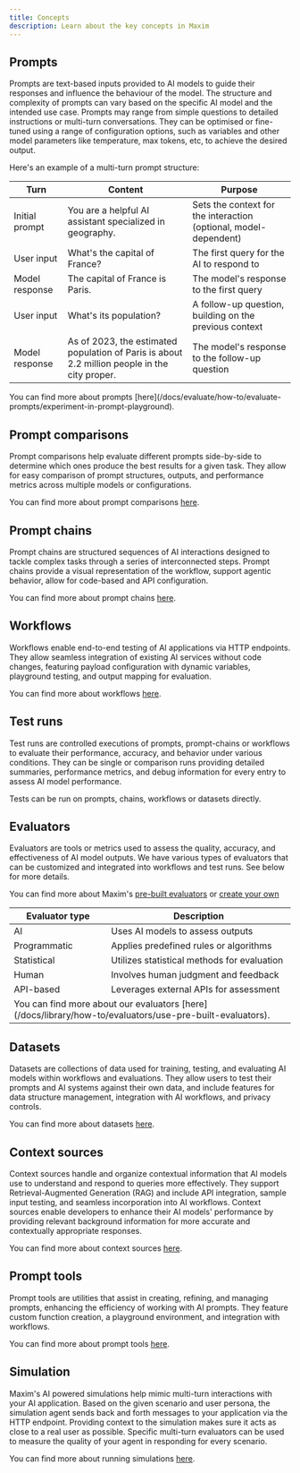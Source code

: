 ```yaml
---
title: Concepts
description: Learn about the key concepts in Maxim
---
```


## Prompts
Prompts are text-based inputs provided to AI models to guide their responses and influence the behaviour of the model. The structure and complexity of prompts can vary based on the specific AI model and the intended use case. Prompts may range from simple questions to detailed instructions or multi-turn conversations. They can be optimised or fine-tuned using a range of configuration options, such as variables and other model parameters like temperature, max tokens, etc, to achieve the desired output.

Here's an example of a multi-turn prompt structure:

<table>
  <thead>
    <tr>
      <th>Turn</th>
      <th>Content</th>
      <th>Purpose</th>
    </tr>
  </thead>
  <tbody>
    <tr>
      <td>Initial prompt</td>
      <td>You are a helpful AI assistant specialized in geography.</td>
      <td>Sets the context for the interaction (optional, model-dependent)</td>
    </tr>
    <tr>
      <td>User input</td>
      <td>What's the capital of France?</td>
      <td>The first query for the AI to respond to</td>
    </tr>
    <tr>
      <td>Model response</td>
      <td>The capital of France is Paris.</td>
      <td>The model's response to the first query</td>
    </tr>
    <tr>
      <td>User input</td>
      <td>What's its population?</td>
      <td>A follow-up question, building on the previous context</td>
    </tr>
    <tr>
      <td>Model response</td>
      <td>As of 2023, the estimated population of Paris is about 2.2 million people in the city proper.</td>
      <td>The model's response to the follow-up question</td>
    </tr>
  </tbody>
</table>
You can find more about prompts [here](/docs/evaluate/how-to/evaluate-prompts/experiment-in-prompt-playground).

## Prompt comparisons
Prompt comparisons help evaluate different prompts side-by-side to determine which ones produce the best results for a given task. They allow for easy comparison of prompt structures, outputs, and performance metrics across multiple models or configurations.

You can find more about prompt comparisons [here](/docs/evaluate/how-to/evaluate-prompts/compare-prompts-playground).

## Prompt chains
Prompt chains are structured sequences of AI interactions designed to tackle complex tasks through a series of interconnected steps. Prompt chains provide a visual representation of the workflow, support agentic behavior, allow for code-based and API configuration.

You can find more about prompt chains [here](/docs/evaluate/how-to/evaluate-chains/experiment-with-prompt-chains).

## Workflows
Workflows enable end-to-end testing of AI applications via HTTP endpoints. They allow seamless integration of existing AI services without code changes, featuring payload configuration with dynamic variables, playground testing, and output mapping for evaluation.

You can find more about workflows [here](/docs/evaluate/how-to/evaluate-workflows-via-api-endpoint/test-your-ai-outputs-using-application-endpoint).

## Test runs
Test runs are controlled executions of prompts, prompt-chains or workflows to evaluate their performance, accuracy, and behavior under various conditions. They can be single or comparison runs providing detailed summaries, performance metrics, and debug information for every entry to assess AI model performance.

Tests can be run on prompts, chains, workflows or datasets directly.

## Evaluators
Evaluators are tools or metrics used to assess the quality, accuracy, and effectiveness of AI model outputs. We have various types of evaluators that can be customized and integrated into workflows and test runs. See below for more details.

You can find more about Maxim's [pre-built evaluators](/docs/library/how-to/evaluators/use-pre-built-evaluators) or [create your own](/docs/library/how-to/evaluators/create-custom-ai-evaluator)

<table>
  <thead>
    <tr>
      <th>Evaluator type</th>
      <th>Description</th>
    </tr>
  </thead>
  <tbody>
    <tr>
      <td>AI</td>
      <td>Uses AI models to assess outputs</td>
    </tr>
    <tr>
      <td>Programmatic</td>
      <td>Applies predefined rules or algorithms</td>
    </tr>
    <tr>
      <td>Statistical</td>
      <td>Utilizes statistical methods for evaluation</td>
    </tr>
    <tr>
      <td>Human</td>
      <td>Involves human judgment and feedback</td>
    </tr>
    <tr>
      <td>API-based</td>
      <td>Leverages external APIs for assessment</td>
    </tr>
    <tr>
      <td colspan="2">You can find more about our evaluators [here](/docs/library/how-to/evaluators/use-pre-built-evaluators).</td>
    </tr>
  </tbody>
</table>

## Datasets
Datasets are collections of data used for training, testing, and evaluating AI models within workflows and evaluations. They allow users to test their prompts and AI systems against their own data, and include features for data structure management, integration with AI workflows, and privacy controls.

You can find more about datasets [here](/docs/library/how-to/datasets/use-dataset-templates).

## Context sources
Context sources handle and organize contextual information that AI models use to understand and respond to queries more effectively. They support Retrieval-Augmented Generation (RAG) and include API integration, sample input testing, and seamless incorporation into AI workflows. Context sources enable developers to enhance their AI models' performance by providing relevant background information for more accurate and contextually appropriate responses.

You can find more about context sources [here](/docs/library/how-to/context-sources/bring-your-rag-via-an-api-endpoint).

## Prompt tools
Prompt tools are utilities that assist in creating, refining, and managing prompts, enhancing the efficiency of working with AI prompts. They feature custom function creation, a playground environment, and integration with workflows.

You can find more about prompt tools [here](/docs/library/how-to/prompt-tools/create-a-code-tool).

## Simulation
Maxim's AI powered simulations help mimic multi-turn interactions with your AI application. Based on the given scenario and user persona, the simulation agent sends back and forth messages to your application via the HTTP endpoint. Providing context to the simulation makes sure it acts as close to a real user as possible. Specific multi-turn evaluators can be used to measure the quality of your agent in responding for every scenario.

You can find more about running simulations [here](/docs/evaluate/quickstart/simulate-and-evaluate-multi-turn-conversations).
